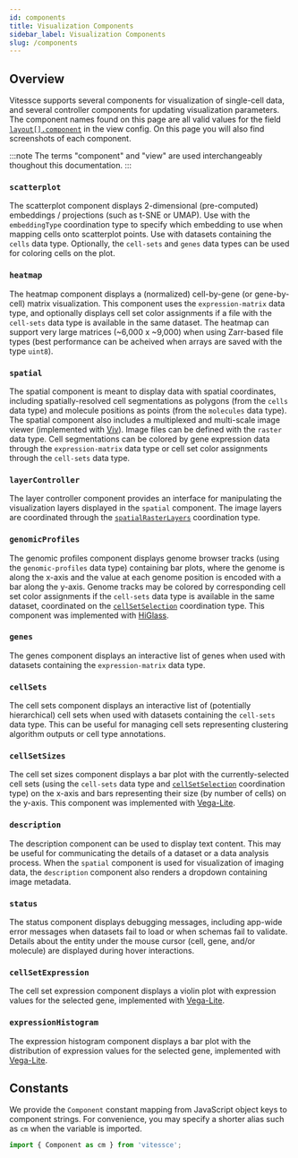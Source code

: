 ```yaml
---
id: components
title: Visualization Components
sidebar_label: Visualization Components
slug: /components
---
```


## Overview

Vitessce supports several components for visualization of single-cell data, and several controller components for updating visualization parameters. The component names found on this page are all valid values for the field [`layout[].component`](/docs/view-config-json/#layout) in the view config. On this page you will also find screenshots of each component.

:::note
The terms "component" and "view" are used interchangeably thoughout this documentation.
:::


### `scatterplot`

The scatterplot component displays 2-dimensional (pre-computed) embeddings / projections (such as t-SNE or UMAP).
Use with the `embeddingType` coordination type to specify which embedding to use when mapping cells onto scatterplot points.
Use with datasets containing the `cells` data type. Optionally, the `cell-sets` and `genes` data types can be used for coloring cells on the plot.

<ComponentImage filename="scatterplot.png" alt="Screenshot of Scatterplot Component" />
<ComponentImage filename="scatterplot-2.png" alt="Screenshot of Scatterplot Component" />

### `heatmap`

The heatmap component displays a (normalized) cell-by-gene (or gene-by-cell) matrix visualization.
This component uses the `expression-matrix` data type, and optionally displays cell set color assignments if a file with the `cell-sets` data type is available in the same dataset.
The heatmap can support very large matrices (~6,000 x ~9,000) when using Zarr-based file types (best performance can be acheived when arrays are saved with the type `uint8`).

<ComponentImage filename="heatmap.png" alt="Screenshot of Heatmap Component" />
<ComponentImage filename="heatmap-2.png" alt="Screenshot of Heatmap Component" />

### `spatial`

The spatial component is meant to display data with spatial coordinates, including spatially-resolved cell segmentations as polygons (from the `cells` data type) and molecule positions as points (from the `molecules` data type). The spatial component also includes a multiplexed and multi-scale image viewer (implemented with [Viv](http://viv.gehlenborglab.org/)). Image files can be defined with the `raster` data type. Cell segmentations can be colored by gene expression data through the `expression-matrix` data type or cell set color assignments through the `cell-sets` data type.

<ComponentImage filename="spatial-2.png" alt="Screenshot of Spatial Component" />
<ComponentImage filename="spatial.png" alt="Screenshot of Spatial Component" />

### `layerController`

The layer controller component provides an interface for manipulating the visualization layers displayed in the `spatial` component.
The image layers are coordinated through the [`spatialRasterLayers`](/docs/coordination-types/#spatialRasterLayers) coordination type.

<ComponentImage filename="layerController.png" alt="Screenshot of Layer Controller Component" />

### `genomicProfiles`

The genomic profiles component displays genome browser tracks (using the `genomic-profiles` data type) containing bar plots, where the genome is along the x-axis and the value at each genome position is encoded with a bar along the y-axis.
Genome tracks may be colored by corresponding cell set color assignments if the `cell-sets` data type is available in the same dataset, coordinated on the [`cellSetSelection`](/docs/coordination-types/#cellSetSelection) coordination type.
This component was implemented with [HiGlass](https://higlass.io/).

<ComponentImage filename="genomicProfiles.png" alt="Screenshot of Genomic Profiles Component" />

### `genes`

The genes component displays an interactive list of genes when used with datasets containing the `expression-matrix` data type.

<ComponentImage filename="genes.png" alt="Screenshot of Expression Levels Component" />

### `cellSets`

The cell sets component displays an interactive list of (potentially hierarchical) cell sets when used with datasets containing the `cell-sets` data type. This can be useful for managing cell sets representing clustering algorithm outputs or cell type annotations.

<ComponentImage filename="cellSets.png" alt="Screenshot of Cell Set Manager Component" />

### `cellSetSizes`

The cell set sizes component displays a bar plot with the currently-selected cell sets (using the `cell-sets` data type and [`cellSetSelection`](/docs/coordination-types/#cellSetSelection) coordination type) on the x-axis and bars representing their size (by number of cells) on the y-axis. This component was implemented with [Vega-Lite](https://vega.github.io/vega-lite/).

<ComponentImage filename="cellSetSizes.png" alt="Screenshot of Cell Set Sizes Component" />

### `description`

The description component can be used to display text content. This may be useful for communicating the details of a dataset or a data analysis process. When the `spatial` component is used for visualization of imaging data, the `description` component also renders a dropdown containing image metadata.

<ComponentImage filename="description.png" alt="Screenshot of Description Component" />

### `status`

The status component displays debugging messages, including app-wide error messages when datasets fail to load or when schemas fail to validate. Details about the entity under the mouse cursor (cell, gene, and/or molecule) are displayed during hover interactions.

<ComponentImage filename="status.png" alt="Screenshot of Status Component" />

### `cellSetExpression`

The cell set expression component displays a violin plot with expression values for the selected gene, implemented with [Vega-Lite](https://vega.github.io/vega-lite/).

<ComponentImage filename="cellSetExpression.png" alt="Screenshot of Cell Set Expression Component" />

### `expressionHistogram`

The expression histogram component displays a bar plot with the distribution of expression values for the selected gene, implemented with [Vega-Lite](https://vega.github.io/vega-lite/).

<ComponentImage filename="expressionHistogram.png" alt="Screenshot of Expression Histogram Component" />


## Constants

We provide the `Component` constant mapping from JavaScript object keys to component strings.
For convenience, you may specify a shorter alias such as `cm` when the variable is imported.

```js {7-11}
import { Component as cm } from 'vitessce';
```


<AutogeneratedComponentConstant/>